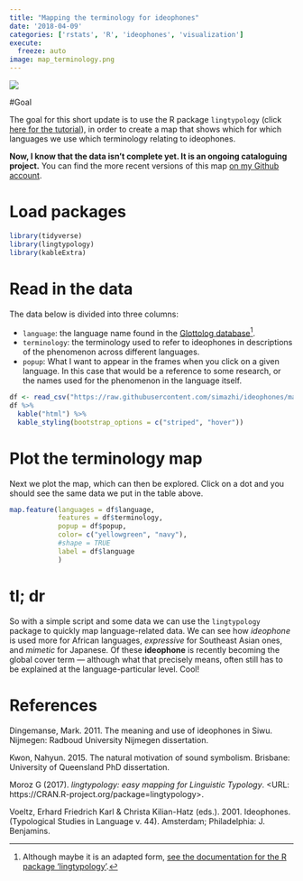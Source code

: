 ```yaml
---
title: "Mapping the terminology for ideophones"
date: '2018-04-09'
categories: ['rstats', 'R', 'ideophones', 'visualization']
execute:
  freeze: auto
image: map_terminology.png
---
```


![](map_terminology.png)

#Goal

The goal for this short update is to use the R package `lingtypology` (click [here for the tutorial](https://ropensci.github.io/lingtypology/)), in order to create a map that shows which for which languages we use which terminology relating to ideophones.

**Now, I know that the data isn't complete yet. It is an ongoing cataloguing project.** You can find the more recent versions of this map [on my Github account](https://github.com/simazhi/ideophones/ideophones/terminology_map.html).

# Load packages
```r
library(tidyverse)
library(lingtypology)
library(kableExtra)
```


# Read in the data

The data below is divided into three columns:

* `language`: the language name found in the [Glottolog database](http://glottolog.org/)^[Although maybe it is an adapted form, [see the documentation for the R package 'lingtypology'](https://ropensci.github.io/lingtypology/lingtypology_glottolog_functions.html).].
* `terminology`: the terminology used to refer to ideophones in descriptions of the phenomenon across different languages.
* `popup`: What I want to appear in the frames when you click on a given language. In this case that would be a reference to some research, or the names used for the phenomenon in the language itself.

```r
df <- read_csv("https://raw.githubusercontent.com/simazhi/ideophones/master/terminology_map/terminology_map.csv")
df %>%
  kable("html") %>%
  kable_styling(bootstrap_options = c("striped", "hover"))
```


# Plot the terminology map

Next we plot the map, which can then be explored.
Click on a dot and you should see the same data we put in the table above.

```r
map.feature(languages = df$language,
            features = df$terminology,
            popup = df$popup,
            color= c("yellowgreen", "navy"),
            #shape = TRUE
            label = df$language
            )
```




# tl; dr

So with a simple script and some data we can use the `lingtypology` package to quickly map language-related data. 
We can see how *ideophone* is used more for African languages, *expressive* for Southeast Asian ones, and *mimetic* for Japanese. 
Of these **ideophone** is recently becoming the global cover term --- although what that precisely means, often still has to be explained at the language-particular level.
Cool!

# References

Dingemanse, Mark. 2011. The meaning and use of ideophones in Siwu. Nijmegen: Radboud University Nijmegen dissertation.

Kwon, Nahyun. 2015. The natural motivation of sound symbolism. Brisbane: University of Queensland PhD dissertation.

Moroz G (2017). _lingtypology: easy mapping for Linguistic Typology_. <URL: https://CRAN.R-project.org/package=lingtypology>.

Voeltz, Erhard Friedrich Karl & Christa Kilian-Hatz (eds.). 2001. Ideophones. (Typological Studies in Language v. 44). Amsterdam; Philadelphia: J. Benjamins.